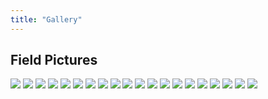 ```yaml
---
title: "Gallery"
---
```


## Field Pictures

::: {layout-ncol="1"}
![](The_Loch.jpeg) ![](LV.jpeg) ![](LV2.jpeg) ![](LV7.jpeg) ![](LV11.jpeg) ![](LV6.jpeg) ![](LV9.jpg) ![](LV10.jpg) ![](LV13.jpg) ![](LV14.jpg) ![](LV22.jpg) ![](LV16.jpg) ![](LV17.jpg) ![](LV18.jpg) ![](LV19.jpg) ![](LV20.jpg) ![](LV21.jpg) ![](LV23.jpg) ![](LV24.jpeg) ![](LV1319.jpg) 
:::
